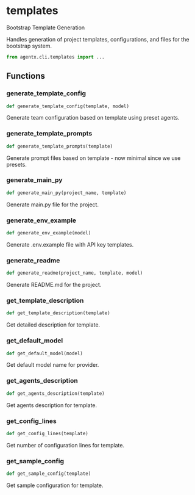 # templates

Bootstrap Template Generation

Handles generation of project templates, configurations, and files for the bootstrap system.

```python
from agentx.cli.templates import ...
```

## Functions

### generate_template_config

```python
def generate_template_config(template, model)
```

Generate team configuration based on template using preset agents.


### generate_template_prompts

```python
def generate_template_prompts(template)
```

Generate prompt files based on template - now minimal since we use presets.


### generate_main_py

```python
def generate_main_py(project_name, template)
```

Generate main.py file for the project.


### generate_env_example

```python
def generate_env_example(model)
```

Generate .env.example file with API key templates.


### generate_readme

```python
def generate_readme(project_name, template, model)
```

Generate README.md for the project.


### get_template_description

```python
def get_template_description(template)
```

Get detailed description for template.


### get_default_model

```python
def get_default_model(model)
```

Get default model name for provider.


### get_agents_description

```python
def get_agents_description(template)
```

Get agents description for template.


### get_config_lines

```python
def get_config_lines(template)
```

Get number of configuration lines for template.


### get_sample_config

```python
def get_sample_config(template)
```

Get sample configuration for template.

